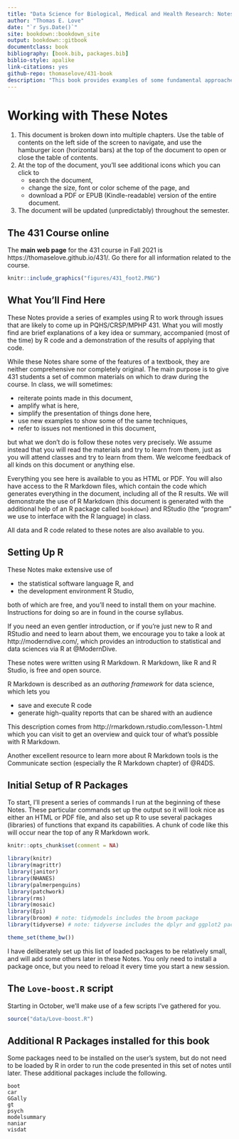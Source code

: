 ```yaml
--- 
title: "Data Science for Biological, Medical and Health Research: Notes for PQHS/CRSP/MPHP 431"
author: "Thomas E. Love"
date: "`r Sys.Date()`"
site: bookdown::bookdown_site
output: bookdown::gitbook
documentclass: book
bibliography: [book.bib, packages.bib]
biblio-style: apalike
link-citations: yes
github-repo: thomaselove/431-book
description: "This book provides examples of some fundamental approaches to doing biostatistical and data science in research."
---
```


# Working with These Notes {-}

1. This document is broken down into multiple chapters. Use the table of contents on the left side of the screen to navigate, and use the hamburger icon (horizontal bars) at the top of the document to open or close the table of contents.
2. At the top of the document, you'll see additional icons which you can click to
    - search the document,
    - change the size, font or color scheme of the page, and
    - download a PDF or EPUB (Kindle-readable) version of the entire document.
3. The document will be updated (unpredictably) throughout the semester.

## The 431 Course online {-}

The **main web page** for the 431 course in Fall 2021 is https://thomaselove.github.io/431/. Go there for all information related to the course.

```r
knitr::include_graphics("figures/431_foot2.PNG")
```

## What You'll Find Here {-}

These Notes provide a series of examples using R to work through issues that are likely to come up in PQHS/CRSP/MPHP 431. What you will mostly find are brief explanations of a key idea or summary, accompanied (most of the time) by R code and a demonstration of the results of applying that code. 

While these Notes share some of the features of a textbook, they are neither comprehensive nor completely original. The main purpose is to give 431 students a set of common materials on which to draw during the course. In class, we will sometimes:

- reiterate points made in this document, 
- amplify what is here,
- simplify the presentation of things done here,
- use new examples to show some of the same techniques,
- refer to issues not mentioned in this document,

but what we don't do is follow these notes very precisely. We assume instead that you will read the materials and try to learn from them, just as you will attend classes and try to learn from them. We welcome feedback of all kinds on this document or anything else.

Everything you see here is available to you as HTML or PDF. You will also have access to the R Markdown files, which contain the code which generates everything in the document, including all of the R results. We will demonstrate the use of R Markdown (this document is generated with the additional help of an R package called `bookdown`) and RStudio (the "program" we use to interface with the R language) in class. 

All data and R code related to these notes are also available to you.

## Setting Up R {-}

These Notes make extensive use of 

- the statistical software language R, and
- the development environment R Studio,

both of which are free, and you'll need to install them on your machine. Instructions for doing so are in found in the course syllabus.

If you need an even gentler introduction, or if you're just new to R and RStudio and need to learn about them, we encourage you to take a look at http://moderndive.com/, which provides an introduction to statistical and data sciences via R at @ModernDive.

These notes were written using R Markdown. R Markdown, like R and R Studio, is free and open source.

R Markdown is described as an *authoring framework* for data science, which lets you

- save and execute R code
- generate high-quality reports that can be shared with an audience

This description comes from http://rmarkdown.rstudio.com/lesson-1.html which you can visit to get an overview and quick tour of what's possible with R Markdown.

Another excellent resource to learn more about R Markdown tools is the Communicate section (especially the R Markdown chapter) of @R4DS.

## Initial Setup of R Packages {-}

To start, I'll present a series of commands I run at the beginning of these Notes. These particular commands set up the output so it will look nice as either an HTML or PDF file, and also set up R to use several packages (libraries) of functions that expand its capabilities. A chunk of code like this will occur near the top of any R Markdown work.

```r
knitr::opts_chunk$set(comment = NA)

library(knitr)
library(magrittr)
library(janitor)
library(NHANES)
library(palmerpenguins)
library(patchwork)
library(rms)
library(mosaic)
library(Epi)
library(broom) # note: tidymodels includes the broom package
library(tidyverse) # note: tidyverse includes the dplyr and ggplot2 packages

theme_set(theme_bw())
```

I have deliberately set up this list of loaded packages to be relatively small, and will add some others later in these Notes. You only need to install a package once, but you need to reload it every time you start a new session.

## The `Love-boost.R` script {-}

Starting in October, we'll make use of a few scripts I've gathered for you.

```r
source("data/Love-boost.R")
```

## Additional R Packages installed for this book {-}

Some packages need to be installed on the user's system, but do not need to be loaded by R in order to run the code presented in this set of notes until later. These additional packages include the following.

```
boot
car
GGally
gt
psych
modelsummary
naniar
visdat
```

